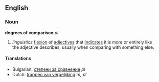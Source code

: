 ==English==

===Noun===
'''degrees of comparison''' ''pl''

# ''linguistics'' [[flexion]] of [[adjective]]s that [[indicate]]s it is more or entirely like the adjective describes, usually when comparing with something else.

====Translations====
*Bulgarian: [[степени за сравнение]] ''pl''
*Dutch: [[trappen van vergelijking]] ''m, pl''